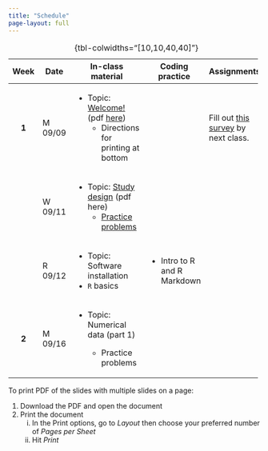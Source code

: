 ```yaml
---
title: "Schedule"
page-layout: full
---
```


+---------+---------+--------------------------------------------------------------------------------------------+-------------------------------+----------------------------------------------------------------------------+
| Week    | Date    | In-class material                                                                          | Coding practice               | Assignments                                                                |
+:=======:+=========+============================================================================================+===============================+============================================================================+
| **1**   | M 09/09 | -   Topic: [Welcome!](slides/slides-00-welcome.qmd) (pdf [here](slides/pdf/slides-00.pdf)) |                               | Fill out [this survey](https://forms.gle/GmbiQXXCEk7xejJt5) by next class. |
|         |         |     -   Directions for printing at bottom                                                  |                               |                                                                            |
+---------+---------+--------------------------------------------------------------------------------------------+-------------------------------+----------------------------------------------------------------------------+
|         | W 09/11 | -   Topic: [Study design](slides/slides-01-study-design.qmd) (pdf here)                    |                               |                                                                            |
|         |         |     -   [Practice problems](practice_probs/practice-01-study-design.qmd)                   |                               |                                                                            |
+---------+---------+--------------------------------------------------------------------------------------------+-------------------------------+----------------------------------------------------------------------------+
|         | R 09/12 | -   Topic: Software installation                                                           | -   Intro to R and R Markdown |                                                                            |
|         |         | -   `R` basics                                                                             |                               |                                                                            |
+---------+---------+--------------------------------------------------------------------------------------------+-------------------------------+----------------------------------------------------------------------------+
| **2**   | M 09/16 | -   Topic: Numerical data (part 1)                                                         |                               |                                                                            |
|         |         |                                                                                            |                               |                                                                            |
|         |         |     -   Practice problems                                                                  |                               |                                                                            |
+---------+---------+--------------------------------------------------------------------------------------------+-------------------------------+----------------------------------------------------------------------------+

: {tbl-colwidths="\[10,10,40,40\]"}

To print PDF of the slides with multiple slides on a page:

1.  Download the PDF and open the document
2.  Print the document
    i.  In the Print options, go to *Layout* then choose your preferred number of *Pages per Sheet*
    ii. Hit *Print*
